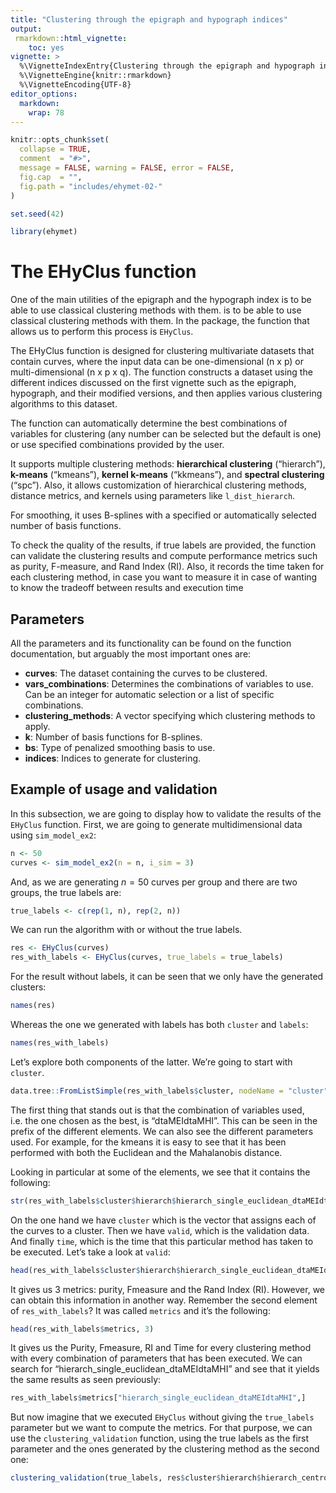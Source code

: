 ```yaml
---
title: "Clustering through the epigraph and hypograph indices"
output: 
 rmarkdown::html_vignette:
    toc: yes
vignette: >
  %\VignetteIndexEntry{Clustering through the epigraph and hypograph indices}
  %\VignetteEngine{knitr::rmarkdown}
  %\VignetteEncoding{UTF-8}
editor_options: 
  markdown: 
    wrap: 78
---
```


```r
knitr::opts_chunk$set(
  collapse = TRUE,
  comment  = "#>",
  message = FALSE, warning = FALSE, error = FALSE,
  fig.cap  = "",
  fig.path = "includes/ehymet-02-"
)
```

```r
set.seed(42)

library(ehymet)
```

# The EHyClus function

One of the main utilities of the epigraph and the hypograph index is to be
able to use classical clustering methods with them. is to be able to use
classical clustering methods with them. In the package, the function that
allows us to perform this process is `EHyClus`.

The EHyClus function is designed for clustering multivariate datasets that
contain curves, where the input data can be one-dimensional (n x p) or
multi-dimensional (n x p x q). The function constructs a dataset using the
different indices discussed on the first vignette such as the epigraph,
hypograph, and their modified versions, and then applies various clustering
algorithms to this dataset.

The function can automatically determine the best combinations of variables
for clustering (any number can be selected but the default is one) or use
specified combinations provided by the user.

It supports multiple clustering methods: **hierarchical clustering**
("hierarch"), **k-means** ("kmeans"), **kernel k-means** ("kkmeans"), and
**spectral clustering** ("spc"). Also, it allows customization of hierarchical
clustering methods, distance metrics, and kernels using parameters like
`l_dist_hierarch`.

For smoothing, it uses B-splines with a specified or automatically selected
number of basis functions.

To check the quality of the results, if true labels are provided, the function
can validate the clustering results and compute performance metrics such as
purity, F-measure, and Rand Index (RI). Also, it records the time taken for
each clustering method, in case you want to measure it in case of wanting to
know the tradeoff between results and execution time

## Parameters

All the parameters and its functionality can be found on the function
documentation, but arguably the most important ones are:

-   **curves**: The dataset containing the curves to be clustered.
-   **vars_combinations**: Determines the combinations of variables to use.
    Can be an integer for automatic selection or a list of specific
    combinations.
-   **clustering_methods**: A vector specifying which clustering methods to
    apply.
-   **k**: Number of basis functions for B-splines.
-   **bs**: Type of penalized smoothing basis to use.
-   **indices**: Indices to generate for clustering.

## Example of usage and validation

In this subsection, we are going to display how to validate the results of the
`EHyClus` function. First, we are going to generate multidimensional data
using `sim_model_ex2`:

```r
n <- 50
curves <- sim_model_ex2(n = n, i_sim = 3)
```

And, as we are generating $n = 50$ curves per group and there are two groups,
the true labels are:

```r
true_labels <- c(rep(1, n), rep(2, n))
```

We can run the algorithm with or without the true labels.

```r
res <- EHyClus(curves)
res_with_labels <- EHyClus(curves, true_labels = true_labels)
```

For the result without labels, it can be seen that we only have the generated
clusters:

```r
names(res)
```

Whereas the one we generated with labels has both `cluster` and `labels`:

```r
names(res_with_labels)
```

Let's explore both components of the latter. We're going to start with
`cluster`.

```r
data.tree::FromListSimple(res_with_labels$cluster, nodeName = "cluster")
```

The first thing that stands out is that the combination of variables used,
i.e. the one chosen as the best, is "dtaMEIdtaMHI". This can be seen in the
prefix of the different elements. We can also see the different parameters
used. For example, for the kmeans it is easy to see that it has been performed
with both the Euclidean and the Mahalanobis distance.

Looking in particular at some of the elements, we see that it contains the
following:

```r
str(res_with_labels$cluster$hierarch$hierarch_single_euclidean_dtaMEIdtaMHI)
```

On the one hand we have `cluster` which is the vector that assigns each of the
curves to a cluster. Then we have `valid`, which is the validation data. And
finally `time`, which is the time that this particular method has taken to be
executed. Let's take a look at `valid`:

```r
head(res_with_labels$cluster$hierarch$hierarch_single_euclidean_dtaMEIdtaMHI$valid)
```

It gives us 3 metrics: purity, Fmeasure and the Rand Index (RI). However, we
can obtain this information in another way. Remember the second element of
`res_with_labels`? It was called `metrics` and it's the following:

```r
head(res_with_labels$metrics, 3)
```

It gives us the Purity, Fmeasure, RI and Time for every clustering method with
every combination of parameters that has been executed. We can search for
"hierarch_single_euclidean_dtaMEIdtaMHI" and see that it yields the same
results as seen previously:

```r
res_with_labels$metrics["hierarch_single_euclidean_dtaMEIdtaMHI",]
```

But now imagine that we executed `EHyClus` without giving the `true_labels`
parameter but we want to compute the metrics. For that purpose, we can use the
`clustering_validation` function, using the true labels as the first parameter
and the ones generated by the clustering method as the second one:

```r
clustering_validation(true_labels, res$cluster$hierarch$hierarch_centroid_euclidean_dtaMEIdtaMHI$cluster)
```

